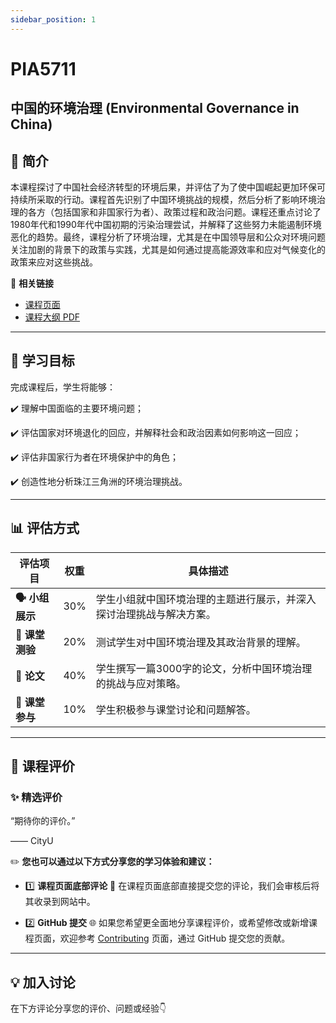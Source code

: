 ```yaml
---
sidebar_position: 1
---
```


# PIA5711
## 中国的环境治理 (Environmental Governance in China)

## **📘 简介**
本课程探讨了中国社会经济转型的环境后果，并评估了为了使中国崛起更加环保可持续所采取的行动。课程首先识别了中国环境挑战的规模，然后分析了影响环境治理的各方（包括国家和非国家行为者）、政策过程和政治问题。课程还重点讨论了1980年代和1990年代中国初期的污染治理尝试，并解释了这些努力未能遏制环境恶化的趋势。最终，课程分析了环境治理，尤其是在中国领导层和公众对环境问题关注加剧的背景下的政策与实践，尤其是如何通过提高能源效率和应对气候变化的政策来应对这些挑战。

🔗 **相关链接**
- [课程页面](https://www.cityu.edu.hk/catalogue/pg/202425/course/PIA5711.htm)
- [课程大纲 PDF](https://www.cityu.edu.hk/catalogue/pg/202425/course/PIA5711.pdf)

---

## **🎯 学习目标**

完成课程后，学生将能够：

✔️ 理解中国面临的主要环境问题；

✔️ 评估国家对环境退化的回应，并解释社会和政治因素如何影响这一回应；

✔️ 评估非国家行为者在环境保护中的角色；

✔️ 创造性地分析珠江三角洲的环境治理挑战。

---

## **📊 评估方式**

| **评估项目**              | **权重** | **具体描述**                                                                                       |
|--------------------------|---------|---------------------------------------------------------------------------------------------------|
| **🗣️ 小组展示**           | 30%     | 学生小组就中国环境治理的主题进行展示，并深入探讨治理挑战与解决方案。                             |
| **📅 课堂测验**           | 20%     | 测试学生对中国环境治理及其政治背景的理解。                                                       |
| **📄 论文**               | 40%     | 学生撰写一篇3000字的论文，分析中国环境治理的挑战与应对策略。                                       |
| **💬 课堂参与**           | 10%     | 学生积极参与课堂讨论和问题解答。                                                                 |

---

## **💬 课程评价**

### ✨ **精选评价**
<div className={commentStyles.commentBox}>
    <p className={commentStyles.commentText}>
        “期待你的评价。”
    </p>
    <p className={commentStyles.commentAuthor}>—— CityU</p>
</div>

✏️ **您也可以通过以下方式分享您的学习体验和建议：**

- 1️⃣ **课程页面底部评论**
💬 在课程页面底部直接提交您的评论，我们会审核后将其收录到网站中。

- 2️⃣ **GitHub 提交**
🌐 如果您希望更全面地分享课程评价，或希望修改或新增课程页面，欢迎参考 [Contributing](/contributing) 页面，通过 GitHub 提交您的贡献。

---

## **💡 加入讨论**

在下方评论分享您的评价、问题或经验👇
<Utterances />